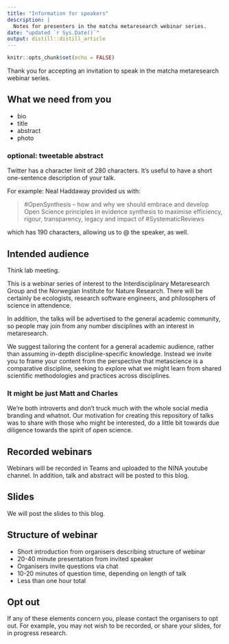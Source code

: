 ```yaml
---
title: "Information for speakers"
description: |
  Notes for presenters in the matcha metaresearch webinar series.
date: "updated `r Sys.Date()`"
output: distill::distill_article
---
```


```r
knitr::opts_chunk$set(echo = FALSE)
```

Thank you for accepting an invitation to speak in the matcha metaresearch webinar series. 

## What we need from you

- bio
- title
- abstract
- photo 

### optional: tweetable abstract

Twitter has a character limit of 280 characters. It's useful to have a short one-sentence description of your talk.

For example: Neal Haddaway provided us with:

> #OpenSynthesis – how and why we should embrace and develop Open Science principles in evidence synthesis to maximise efficiency, rigour, transparency, legacy and impact of #SystematicReviews

which has 190 characters, allowing us to @ the speaker, as well. 

## Intended audience

Think lab meeting. 

This is a webinar series of interest to the Interdisciplinary Metaresearch Group and the Norwegian Institute for Nature Research. There will be certainly be ecologists, research software engineers, and philosophers of science in attendence.

In addition, the talks will be advertised to the general academic community, so people may join from any number disciplines with an interest in metaresearch. 

We suggest tailoring the content for a general academic audience, rather than assuming in-depth discipline-specific knowledge. Instead we invite you to frame your content from the perspective that metascience is a comparative discipline, seeking to explore what we might learn from shared scientific methodologies and practices across disciplines. 

### It might be just Matt and Charles

We're both introverts and don't truck much with the whole social media branding and whatnot. Our motivation for creating this repository of talks was to share with those who might be interested, do a little bit towards due diligence towards the spirit of open science. 

## Recorded webinars

Webinars will be recorded in Teams and uploaded to the NINA youtube channel. In addition, talk and abstract will be posted to this blog. 

## Slides

We will post the slides to this blog.

## Structure of webinar

- Short introduction from organisers describing structure of webinar
- 20-40 minute presentation from invited speaker
- Organisers invite questions via chat
- 10-20 minutes of question time, depending on length of talk
- Less than one hour total

## Opt out

If any of these elements concern you, please contact the organisers to opt out. For example, you may not wish to be recorded, or share your slides, for in progress research. 
